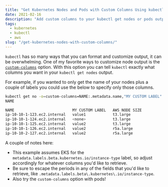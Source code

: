 ```yaml
---
title: "Get Kubernetes Nodes and Pods with Custom Columns Using kubectl"
date: 2021-02-16
description: "Add custom columns to your kubectl get nodes or pods output."
tags:
  - kubernetes
  - kubectl
  - aws
slug: "/get-kubernetes-nodes-with-custom-columns/"
---
```


`kubectl` has so many ways that you can format and customize output, it can be overwhelming. One of my favorite ways to customize node output is the [`custom-columns`](https://kubernetes.io/docs/reference/kubectl/overview/#custom-columns) option. With this option you can tell `kubectl` exactly what columns you want in your `kubectl get nodes` output.

For example, if you wanted to only get the name of your nodes plus a couple of labels you could use the below to specify only those columns.

```bash
kubectl get no -o=custom-columns=NAME:.metadata.name,"MY CUSTOM LABEL":".metadata.labels.me/my-custom-label","AWS NODE SIZE":".metadata.labels.beta\.kubernetes\.io/instance-type"
NAME

NAME                          MY CUSTOM LABEL   AWS NODE SIZE
ip-10-10-1-123.ec2.internal   value1            t3.large
ip-10-10-1-124.ec2.internal   <none>            t3.large
ip-10-10-1-125.ec2.internal   value2            t3.large
ip-10-10-1-126.ec2.internal   value2            r5a.large
ip-10-10-2-127.ec2.internal   value2            r5a.large
```

A couple of notes here:

- This example assumes EKS for the `metadata.labels.beta.kubernetes.io/instance-type` label, so adjust accordingly for whatever columns you'd like to retrieve.
- Be sure to escape the periods in any of the fields that you'd like to retrieve, like `.metadata.labels.beta\.kubernetes\.io/instance-type`.
- Also try the `custom-columns` option with pods!
